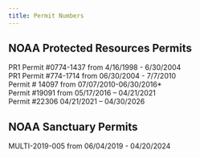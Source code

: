 ```yaml
---
title: Permit Numbers
---
```


## NOAA Protected Resources Permits 

PR1 Permit #0774-1437 from 4/16/1998 - 6/30/2004\
PR1 Permit #774-1714 from 06/30/2004 - 7/7/2010\
Permit \# 14097 from 07/07/2010-06/30/2016\*\
Permit #19091 from 05/17/2016 -- 04/21/2021\
Permit #22306 04/21/2021 -- 04/30/2026

## NOAA Sanctuary Permits

MULTI-2019-005 from 06/04/2019 - 04/20/2024
